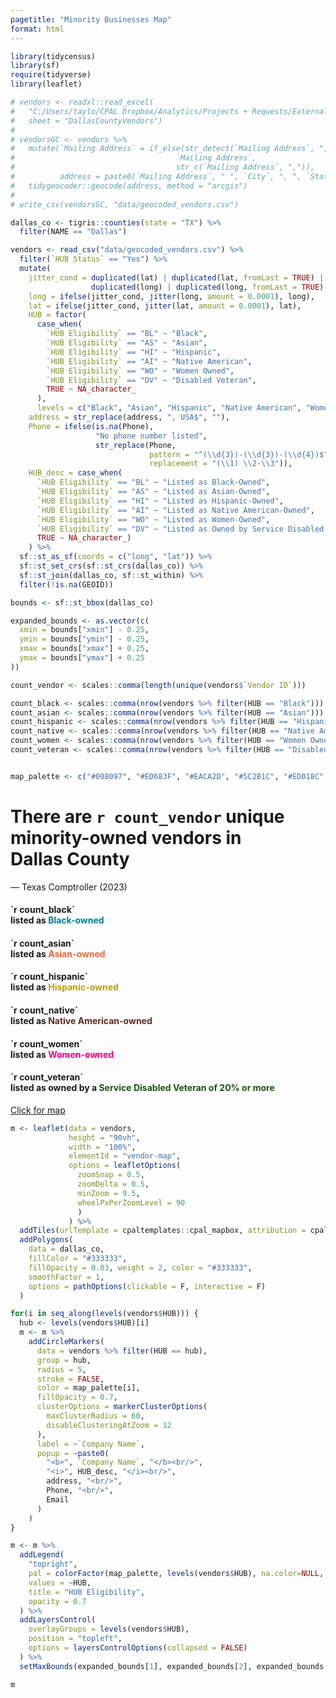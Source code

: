 ```yaml
---
pagetitle: "Minority Businesses Map"
format: html
---
```


```r

library(tidycensus)
library(sf)
require(tidyverse)
library(leaflet)

# vendors <- readxl::read_excel(
#   "C:/Users/taylo/CPAL Dropbox/Analytics/Projects + Requests/External Requests/Impact Ventures/Business by Race/Comptroller State Approved Vendors.xlsx",
#   sheet = "DallasCountyVendors")
# 
# vendorsGC <- vendors %>%
#   mutate(`Mailing Address` = if_else(str_detect(`Mailing Address`, ",$"), 
#                                    `Mailing Address`, 
#                                    str_c(`Mailing Address`, ",")),
#          address = paste0(`Mailing Address`, " ", `City`, ", ", `State`, " ", `ZIP5`, ", ", `Country`)) %>%
#   tidygeocoder::geocode(address, method = "arcgis")
# 
# write_csv(vendorsGC, "data/geocoded_vendors.csv")

dallas_co <- tigris::counties(state = "TX") %>%
  filter(NAME == "Dallas")

vendors <- read_csv("data/geocoded_vendors.csv") %>%
  filter(`HUB Status` == "Yes") %>%
  mutate(
    jitter_cond = duplicated(lat) | duplicated(lat, fromLast = TRUE) | 
                  duplicated(long) | duplicated(long, fromLast = TRUE),
    long = ifelse(jitter_cond, jitter(long, amount = 0.0001), long),
    lat = ifelse(jitter_cond, jitter(lat, amount = 0.0001), lat),
    HUB = factor(
      case_when(
        `HUB Eligibility` == "BL" ~ "Black",
        `HUB Eligibility` == "AS" ~ "Asian",
        `HUB Eligibility` == "HI" ~ "Hispanic",
        `HUB Eligibility` == "AI" ~ "Native American",
        `HUB Eligibility` == "WO" ~ "Women Owned",
        `HUB Eligibility` == "DV" ~ "Disabled Veteran",
        TRUE ~ NA_character_
      ),
      levels = c("Black", "Asian", "Hispanic", "Native American", "Women Owned", "Disabled Veteran")),
    address = str_replace(address, ", USA$", ""),
    Phone = ifelse(is.na(Phone), 
                   "No phone number listed",
                   str_replace(Phone, 
                               pattern = "^(\\d{3})-(\\d{3})-(\\d{4})$", 
                               replacement = "(\\1) \\2-\\3")),
    HUB_desc = case_when(
      `HUB Eligibility` == "BL" ~ "Listed as Black-Owned",
      `HUB Eligibility` == "AS" ~ "Listed as Asian-Owned",
      `HUB Eligibility` == "HI" ~ "Listed as Hispanic-Owned",
      `HUB Eligibility` == "AI" ~ "Listed as Native American-Owned",
      `HUB Eligibility` == "WO" ~ "Listed as Women-Owned",
      `HUB Eligibility` == "DV" ~ "Listed as Owned by Service Disabled Veteran of 20% or More",
      TRUE ~ NA_character_)
    ) %>% 
  sf::st_as_sf(coords = c("long", "lat")) %>%
  sf::st_set_crs(sf::st_crs(dallas_co)) %>%
  sf::st_join(dallas_co, sf::st_within) %>%
  filter(!is.na(GEOID))

bounds <- sf::st_bbox(dallas_co)

expanded_bounds <- as.vector(c(
  xmin = bounds["xmin"] - 0.25, 
  ymin = bounds["ymin"] - 0.25, 
  xmax = bounds["xmax"] + 0.25, 
  ymax = bounds["ymax"] + 0.25
))

count_vendor <- scales::comma(length(unique(vendors$`Vendor ID`)))

count_black <- scales::comma(nrow(vendors %>% filter(HUB == "Black")))
count_asian <- scales::comma(nrow(vendors %>% filter(HUB == "Asian")))
count_hispanic <- scales::comma(nrow(vendors %>% filter(HUB == "Hispanic")))
count_native <- scales::comma(nrow(vendors %>% filter(HUB == "Native American")))
count_women <- scales::comma(nrow(vendors %>% filter(HUB == "Women Owned")))
count_veteran <- scales::comma(nrow(vendors %>% filter(HUB == "Disabled Veteran")))


map_palette <- c("#008097", "#ED683F", "#EACA2D", "#5C2B1C", "#ED018C", "#185411")

```

::: column-screen-inset

```{=html}
<div class="mainboxbox">
<div class="mainbox">
```

:::: {.card}

```{=html}
<div class="cardbox">

<div class="left-card-col dark-col">
```

```{=html}
  <div class="card-side" style="width: 90%;">
```

# There are `r count_vendor` unique minority-owned vendors in Dallas County

```{=html}
    <div class="subtext">
      &#8212; Texas Comptroller (2023)
    </div>
  </div>
</div>
```

```{=html}
<div class="right-card-col">

  <div style="width: 3%">
  </div>

  <div class="card-side">
    
    <h4>
      <div class="rounded-outline"><b>`r count_black`</b></div> listed as <span style="color: #008097;">Black-owned</span>
    </h4>
    <h4>
      <div class="rounded-outline"><b>`r count_asian`</b></div> listed as <span style="color: #ED683F;">Asian-owned</span>
    </h4>
    <h4>
      <div class="rounded-outline"><b>`r count_hispanic`</b></div> listed as <span style="color: #bd9e0b;">Hispanic-owned</span>
    </h4>
    <h4>
      <div class="rounded-outline"><b>`r count_native`</b></div> listed as <span style="color: #5C2B1C;">Native American-owned</span>
    </h4>
    <h4>
      <div class="rounded-outline"><b>`r count_women`</b></div> listed as <span style="color: #ED018C;">Women-owned</span>
    </h4>
    <h4>
      <div class="rounded-outline"><b>`r count_veteran`</b></div> listed as owned by a <span style="color: #185411;">Service Disabled Veteran of 20% or more</span>
    </h4>

  </div>
</div>

</div>

```

::::

```{=html}

<div class="mapscroll-container">
  <a href="javascript:void(0);" class="scroll-link" onclick="scrollToMap()">
      Click for map <i class="bi bi-chevron-down"></i>
  </a>
</div>

```

```r

m <- leaflet(data = vendors, 
             height = "90vh", 
             width = "100%", 
             elementId = "vendor-map",
             options = leafletOptions(
               zoomSnap = 0.5,
               zoomDelta = 0.5,
               minZoom = 9.5,
               wheelPxPerZoomLevel = 90
               )
             ) %>%
  addTiles(urlTemplate = cpaltemplates::cpal_mapbox, attribution = cpaltemplates::cpal_leaflet) %>%
  addPolygons(
    data = dallas_co,
    fillColor = "#333333",
    fillOpacity = 0.03, weight = 2, color = "#333333",
    smoothFactor = 1,
    options = pathOptions(clickable = F, interactive = F)
  )

for(i in seq_along(levels(vendors$HUB))) {
  hub <- levels(vendors$HUB)[i]
  m <- m %>%
    addCircleMarkers(
      data = vendors %>% filter(HUB == hub),
      group = hub,
      radius = 5,
      stroke = FALSE,
      color = map_palette[i],
      fillOpacity = 0.7,
      clusterOptions = markerClusterOptions(
        maxClusterRadius = 60,
        disableClusteringAtZoom = 12
      ),
      label = ~`Company Name`,
      popup = ~paste0(
        "<b>", `Company Name`, "</b><br/>",
        "<i>", HUB_desc, "</i><br/>",
        address, "<br/>",
        Phone, "<br/>",
        Email
      )
    )
}

m <- m %>%
  addLegend(
    "topright",
    pal = colorFactor(map_palette, levels(vendors$HUB), na.color=NULL, ordered = TRUE),
    values = ~HUB,
    title = "HUB Eligibility",
    opacity = 0.7
  ) %>%
  addLayersControl(
    overlayGroups = levels(vendors$HUB),
    position = "topleft",
    options = layersControlOptions(collapsed = FALSE)
  ) %>%
  setMaxBounds(expanded_bounds[1], expanded_bounds[2], expanded_bounds[3], expanded_bounds[4])

m
```

```{=html}

<script>
function scrollToMap() {
    const element = document.getElementById('vendor-map');
    const headerOffset = 70; // height of your fixed header
    const elementPosition = element.getBoundingClientRect().top;
    const offsetPosition = elementPosition + window.pageYOffset - headerOffset;

    window.scrollTo({
        top: offsetPosition,
        behavior: 'smooth'
    });
}
</script>

```


```{=html}
</div>
</div>

```

:::